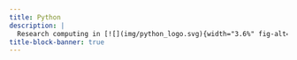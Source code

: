 ```yaml
---
title: Python
description: |
  Research computing in [![](img/python_logo.svg){width="3.6%" fig-alt="noshadow"}](https://www.python.org/)
title-block-banner: true
---
```



